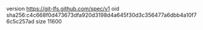 version https://git-lfs.github.com/spec/v1
oid sha256:c4c668f0d473673dfa920d3198d4a645f30d3c356477a6dbb4a10f76c5c257ad
size 11600
